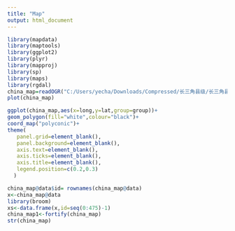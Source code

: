 ```yaml
---
title: "Map"
output: html_document
---
```

```r
library(mapdata)
library(maptools)
library(ggplot2)
library(plyr)
library(mapproj)
library(sp)
library(maps)
library(rgdal)
china_map=readOGR("C:/Users/yecha/Downloads/Compressed/长三角县级/长三角县级/长三角县级.shp",use_iconv = TRUE, encoding="UTF-8")
plot(china_map)

ggplot(china_map,aes(x=long,y=lat,group=group))+
geom_polygon(fill="white",colour="black")+
coord_map("polyconic")+
theme(
   panel.grid=element_blank(),
   panel.background=element_blank(),
   axis.text=element_blank(),
   axis.ticks=element_blank(),
   axis.title=element_blank(),
   legend.position=c(0.2,0.3)
  )

china_map@data$id= rownames(china_map@data)
x<-china_map@data
library(broom)
xs<-data.frame(x,id=seq(0:475)-1)
china_map1<-fortify(china_map)
str(china_map)

```

